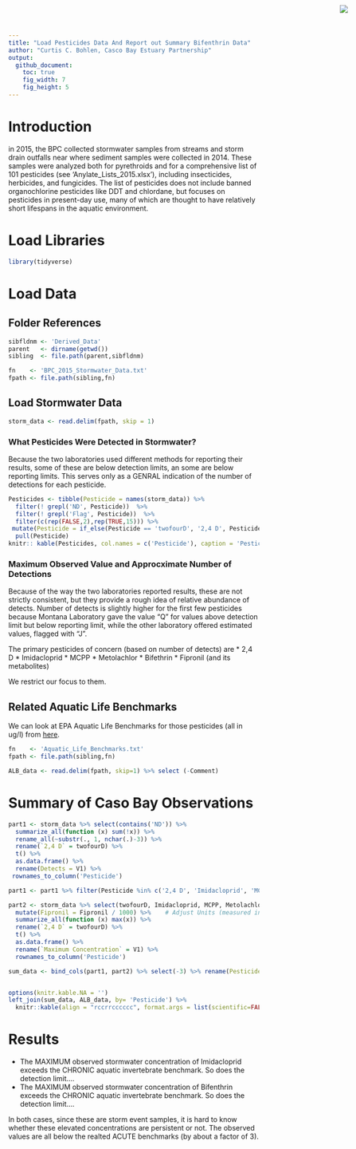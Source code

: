 ```yaml
---
title: "Load Pesticides Data And Report out Summary Bifenthrin Data"
author: "Curtis C. Bohlen, Casco Bay Estuary Partnership"
output:
  github_document:
    toc: true
    fig_width: 7
    fig_height: 5
---
```

<img
    src="https://www.cascobayestuary.org/wp-content/uploads/2014/04/logo_sm.jpg"
    style="position:absolute;top:10px;right:50px;" />

# Introduction
in 2015, the BPC collected stormwater samples from streams and storm drain outfalls near where sediment samples were collected in 2014. These samples were analyzed both for pyrethroids and for a comprehensive list of 101 pesticides (see 'Anylate_Lists_2015.xlsx'), including insecticides, herbicides, and fungicides.  The list of pesticides does not include banned organochlorine pesticides like DDT and chlordane, but focuses on pesticides in present-day use, many of which are thought to have relatively short lifespans in the aquatic environment.  

# Load Libraries
```r
library(tidyverse)

```

# Load Data
## Folder References
```r
sibfldnm <- 'Derived_Data'
parent   <- dirname(getwd())
sibling  <- file.path(parent,sibfldnm)

fn    <- 'BPC_2015_Stormwater_Data.txt'
fpath <- file.path(sibling,fn)
```

## Load Stormwater Data
```r
storm_data <- read.delim(fpath, skip = 1)
```

### What Pesticides Were Detected in Stormwater?
Because the two laboratories used different methods for reporting their results, some of these are below detection limits, an some are below reporting limits.  This serves only as a GENRAL indication of the number of detections for each pesticide.
```r
Pesticides <- tibble(Pesticide = names(storm_data)) %>%
  filter(! grepl('ND', Pesticide))  %>%
  filter(! grepl('Flag', Pesticide))  %>%
  filter(c(rep(FALSE,2),rep(TRUE,15))) %>%
 mutate(Pesticide = if_else(Pesticide == 'twofourD', '2,4 D', Pesticide)) %>%
  pull(Pesticide)
knitr:: kable(Pesticides, col.names = c('Pesticide'), caption = 'Pesticides Detected in Stormwater Entering Casco Bay, 2015 BPC Stormwater Study')

```
### Maximum Observed Value and Approcximate Number of Detections 
Because of the way the two laboratories reported results, these are not strictly consistent, but they provide a rough idea of relative abundance of detects.  Number of detects is slightly higher for the first few pesticides because Montana Laboratory gave the value "Q" for values above detection limit but below reporting limit, while the other laboratory offered estimated values, flagged with "J".

The  primary pesticides of concern (based on number of detects) are
*  2,4 D
*  Imidacloprid
*  MCPP
*  Metolachlor
*  Bifethrin
*  Fipronil (and its metabolites)

We restrict our focus to them.

##  Related Aquatic Life Benchmarks
We can look at EPA Aquatic Life Benchmarks for those pesticides (all in ug/l) from [here](https://www.epa.gov/pesticide-science-and-assessing-pesticide-risks/aquatic-life-benchmarks-and-ecological-risk).
```r
fn    <- 'Aquatic_Life_Benchmarks.txt'
fpath <- file.path(sibling,fn)

ALB_data <- read.delim(fpath, skip=1) %>% select (-Comment)

```

# Summary of Caso Bay Observations
```r
part1 <- storm_data %>% select(contains('ND')) %>%
  summarize_all(function (x) sum(!x)) %>%
  rename_all(~substr(., 1, nchar(.)-3)) %>%
  rename(`2,4 D` = twofourD) %>%
  t() %>%
  as.data.frame() %>%
  rename(Detects = V1) %>%
 rownames_to_column('Pesticide')

part1 <- part1 %>% filter(Pesticide %in% c('2,4 D', 'Imidacloprid', 'MCPP', 'Metolachlor', 'Bifenthrin', 'Fipronil'))

part2 <- storm_data %>% select(twofourD, Imidacloprid, MCPP, Metolachlor, Bifenthrin, Fipronil) %>%
  mutate(Fipronil = Fipronil / 1000) %>%    # Adjust Units (measured in ng/l)
  summarize_all(function (x) max(x)) %>%
  rename(`2,4 D` = twofourD) %>%
  t() %>%
  as.data.frame() %>%
  rename(`Maximum Concentration` = V1) %>%
  rownames_to_column('Pesticide')

sum_data <- bind_cols(part1, part2) %>% select(-3) %>% rename(Pesticide = Pesticide...1)


options(knitr.kable.NA = '')
left_join(sum_data, ALB_data, by= 'Pesticide') %>%
  knitr::kable(align = "rccrrcccccc", format.args = list(scientific=FALSE))
```


# Results

*  The MAXIMUM observed stormwater concentration of Imidacloprid exceeds the CHRONIC aquatic invertebrate benchmark.  So does the detection limit....
*  The MAXIMUM observed stormwater concentration of Bifenthrin exceeds the CHRONIC aquatic invertebrate benchmark.  So does the detection limit....

In both cases, since these are storm event samples, it is hard to know whether these elevated concentrations are persistent or not.  The observed values are all below the realted ACUTE benchmarks (by about a factor of 3).



